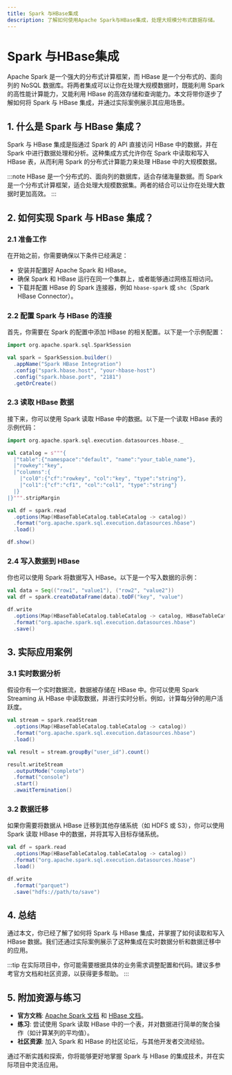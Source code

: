 ```yaml
---
title: Spark 与HBase集成
description: 了解如何使用Apache Spark与HBase集成，处理大规模分布式数据存储。
---
```


# Spark 与HBase集成

Apache Spark 是一个强大的分布式计算框架，而 HBase 是一个分布式的、面向列的 NoSQL 数据库。将两者集成可以让你在处理大规模数据时，既能利用 Spark 的高性能计算能力，又能利用 HBase 的高效存储和查询能力。本文将带你逐步了解如何将 Spark 与 HBase 集成，并通过实际案例展示其应用场景。

## 1. 什么是 Spark 与 HBase 集成？

Spark 与 HBase 集成是指通过 Spark 的 API 直接访问 HBase 中的数据，并在 Spark 中进行数据处理和分析。这种集成方式允许你在 Spark 中读取和写入 HBase 表，从而利用 Spark 的分布式计算能力来处理 HBase 中的大规模数据。

:::note
HBase 是一个分布式的、面向列的数据库，适合存储海量数据。而 Spark 是一个分布式计算框架，适合处理大规模数据集。两者的结合可以让你在处理大数据时更加高效。
:::

## 2. 如何实现 Spark 与 HBase 集成？

### 2.1 准备工作

在开始之前，你需要确保以下条件已经满足：

- 安装并配置好 Apache Spark 和 HBase。
- 确保 Spark 和 HBase 运行在同一个集群上，或者能够通过网络互相访问。
- 下载并配置 HBase 的 Spark 连接器，例如 `hbase-spark` 或 `shc`（Spark HBase Connector）。

### 2.2 配置 Spark 与 HBase 的连接

首先，你需要在 Spark 的配置中添加 HBase 的相关配置。以下是一个示例配置：

```scala
import org.apache.spark.sql.SparkSession

val spark = SparkSession.builder()
  .appName("Spark HBase Integration")
  .config("spark.hbase.host", "your-hbase-host")
  .config("spark.hbase.port", "2181")
  .getOrCreate()
```

### 2.3 读取 HBase 数据

接下来，你可以使用 Spark 读取 HBase 中的数据。以下是一个读取 HBase 表的示例代码：

```scala
import org.apache.spark.sql.execution.datasources.hbase._

val catalog = s"""{
  |"table":{"namespace":"default", "name":"your_table_name"},
  |"rowkey":"key",
  |"columns":{
    |"col0":{"cf":"rowkey", "col":"key", "type":"string"},
    |"col1":{"cf":"cf1", "col":"col1", "type":"string"}
  |}
|}""".stripMargin

val df = spark.read
  .options(Map(HBaseTableCatalog.tableCatalog -> catalog))
  .format("org.apache.spark.sql.execution.datasources.hbase")
  .load()

df.show()
```

### 2.4 写入数据到 HBase

你也可以使用 Spark 将数据写入 HBase。以下是一个写入数据的示例：

```scala
val data = Seq(("row1", "value1"), ("row2", "value2"))
val df = spark.createDataFrame(data).toDF("key", "value")

df.write
  .options(Map(HBaseTableCatalog.tableCatalog -> catalog, HBaseTableCatalog.newTable -> "5"))
  .format("org.apache.spark.sql.execution.datasources.hbase")
  .save()
```

## 3. 实际应用案例

### 3.1 实时数据分析

假设你有一个实时数据流，数据被存储在 HBase 中。你可以使用 Spark Streaming 从 HBase 中读取数据，并进行实时分析。例如，计算每分钟的用户活跃度。

```scala
val stream = spark.readStream
  .options(Map(HBaseTableCatalog.tableCatalog -> catalog))
  .format("org.apache.spark.sql.execution.datasources.hbase")
  .load()

val result = stream.groupBy("user_id").count()

result.writeStream
  .outputMode("complete")
  .format("console")
  .start()
  .awaitTermination()
```

### 3.2 数据迁移

如果你需要将数据从 HBase 迁移到其他存储系统（如 HDFS 或 S3），你可以使用 Spark 读取 HBase 中的数据，并将其写入目标存储系统。

```scala
val df = spark.read
  .options(Map(HBaseTableCatalog.tableCatalog -> catalog))
  .format("org.apache.spark.sql.execution.datasources.hbase")
  .load()

df.write
  .format("parquet")
  .save("hdfs://path/to/save")
```

## 4. 总结

通过本文，你已经了解了如何将 Spark 与 HBase 集成，并掌握了如何读取和写入 HBase 数据。我们还通过实际案例展示了这种集成在实时数据分析和数据迁移中的应用。

:::tip
在实际项目中，你可能需要根据具体的业务需求调整配置和代码。建议多参考官方文档和社区资源，以获得更多帮助。
:::

## 5. 附加资源与练习

- **官方文档**: [Apache Spark 文档](https://spark.apache.org/docs/latest/) 和 [HBase 文档](https://hbase.apache.org/book.html)。
- **练习**: 尝试使用 Spark 读取 HBase 中的一个表，并对数据进行简单的聚合操作（如计算某列的平均值）。
- **社区资源**: 加入 Spark 和 HBase 的社区论坛，与其他开发者交流经验。

通过不断实践和探索，你将能够更好地掌握 Spark 与 HBase 的集成技术，并在实际项目中灵活应用。